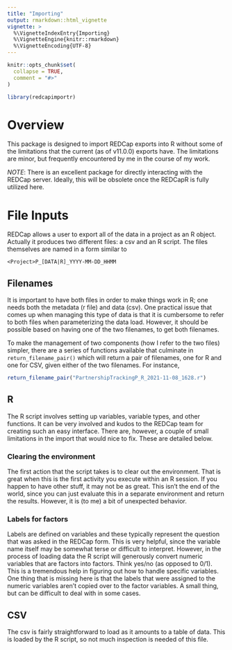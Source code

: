 ```yaml
---
title: "Importing"
output: rmarkdown::html_vignette
vignette: >
  %\VignetteIndexEntry{Importing}
  %\VignetteEngine{knitr::rmarkdown}
  %\VignetteEncoding{UTF-8}
---
```


```r
knitr::opts_chunk$set(
  collapse = TRUE,
  comment = "#>"
)
```

```r
library(redcapimportr)
```

# Overview
This package is designed to import REDCap exports into R without some of the limitations that the current (as of v11.0.0) exports have. The limitations are minor, but frequently encountered by me in the course of my work. 

*NOTE*: There is an excellent package for directly interacting with the REDCap server. Ideally, this will be obsolete once the REDCapR is fully utilized here.

# File Inputs
REDCap allows a user to export all of the data in a project as an R object. Actually it produces two different files: a csv and an R script. The files themselves are named in a form similar to 
```
<Project>P_[DATA|R]_YYYY-MM-DD_HHMM
```

## Filenames
It is important to have both files in order to make things work in R; one needs both the metadata (r file) and data (csv). One practical issue that comes up when managing this type of data is that it is cumbersome to refer to both files when parameterizing the data load. However, it should be possible based on having one of the two filenames, to get both filenames.

To make the management of two components (how I refer to the two files) simpler, there are a series of functions available that culminate in `return_filename_pair()` which will return a pair of filenames, one for R and one for CSV, given either of the two filenames. For instance, 
```r
return_filename_pair("PartnershipTrackingP_R_2021-11-08_1628.r")
```


## R
The R script involves setting up variables, variable types, and other functions. It can be very
involved and kudos to the REDCap team for creating such an easy interface. There are, however, a
couple of small limitations in the import that would nice to fix. These are detailed below.

### Clearing the environment
The first action that the script takes is to clear out the environment. That is great when this is the
first activity you execute within an R session. If you happen to have other stuff, it may not be
as great. This isn't the end of the world, since you can just evaluate this in a separate environment
and return the results. However, it is (to me) a bit of unexpected behavior. 

### Labels for factors
Labels are defined on variables and these typically represent the question that was asked in the
REDCap form. This is very helpful, since the variable name itself may be somewhat terse or difficult
to interpret. However, in the process of loading data the R script will generously convert numeric
variables that are factors into factors. Think yes/no (as opposed to 0/1). This is a tremendous help
in figuring out how to handle specific variables. One thing that is missing here is that the labels
that were assigned to the numeric variables aren't copied over to the factor variables. A small thing,
but can be difficult to deal with in some cases. 


## CSV
The csv is fairly straightforward to load as it amounts to a table of data. This is loaded by the R
script, so not much inspection is needed of this file.

